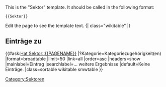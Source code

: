<noinclude>
This is the "Sektor" template.
It should be called in the following format:
<pre>
{{Sektor}}
</pre>
Edit the page to see the template text.
</noinclude><includeonly>{| class="wikitable"
|}

== Einträge zu {{PAGENAME}} ==
{{#ask:[[Hat Sektor::{{PAGENAME}}]] 
|?Kategorie=Kategoriezugehörigkeit(en)
|format=broadtable
|limit=50
|link=all
|order=asc
|headers=show
|mainlabel=Eintrag
|searchlabel=… weitere Ergebnisse
|default=Keine Einträge.
|class=sortable wikitable smwtable
}}

[[Category:Sektoren]]
</includeonly>